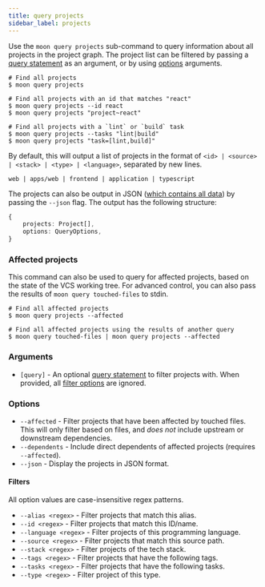 ```yaml
---
title: query projects
sidebar_label: projects
---
```



Use the `moon query projects` sub-command to query information about all projects in the project
graph. The project list can be filtered by passing a [query statement](../../concepts/query-lang) as
an argument, or by using [options](#options) arguments.

```shell
# Find all projects
$ moon query projects

# Find all projects with an id that matches "react"
$ moon query projects --id react
$ moon query projects "project~react"

# Find all projects with a `lint` or `build` task
$ moon query projects --tasks "lint|build"
$ moon query projects "task=[lint,build]"
```

By default, this will output a list of projects in the format of
`<id> | <source> | <stack> | <type> | <language>`, separated by new lines.

```
web | apps/web | frontend | application | typescript
```

The projects can also be output in JSON ([which contains all data](/api/types/interface/Project)) by
passing the `--json` flag. The output has the following structure:

```ts
{
	projects: Project[],
	options: QueryOptions,
}
```

### Affected projects

This command can also be used to query for affected projects, based on the state of the VCS working
tree. For advanced control, you can also pass the results of `moon query touched-files` to stdin.

```shell
# Find all affected projects
$ moon query projects --affected

# Find all affected projects using the results of another query
$ moon query touched-files | moon query projects --affected
```

### Arguments

- `[query]` - An optional [query statement](../../concepts/query-lang) to filter projects with. When
  provided, all [filter options](#filters) are ignored. <VersionLabel version="1.4.0" />

### Options

- `--affected` - Filter projects that have been affected by touched files. This will only filter
  based on files, and _does not_ include upstream or downstream dependencies.
- `--dependents` - Include direct dependents of affected projects (requires `--affected`).
- `--json` - Display the projects in JSON format.

#### Filters

All option values are case-insensitive regex patterns.

- `--alias <regex>` - Filter projects that match this alias.
- `--id <regex>` - Filter projects that match this ID/name.
- `--language <regex>` - Filter projects of this programming language.
- `--source <regex>` - Filter projects that match this source path.
- `--stack <regex>` - Filter projects of the tech stack.
- `--tags <regex>` - Filter projects that have the following tags.
- `--tasks <regex>` - Filter projects that have the following tasks.
- `--type <regex>` - Filter project of this type.
